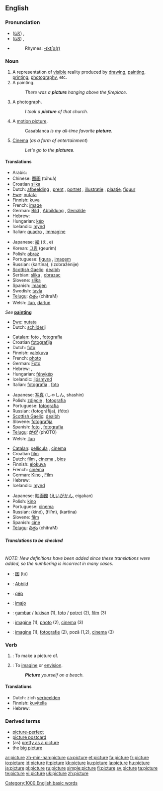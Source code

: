 ==English==

{{rank|watch|equal|afternoon|868|picture|study|father's|killed}}

===Pronunciation===
* (''[[Received Pronunciation|UK]]'') {{IPA|/ˈpɪktʃə/}}, {{SAMPA|/"pIktS@/}}
* (''[[General American|US]]'') {{IPA|/ˈpɪktʃɚ/}}, {{SAMPA|/"pIktS@`/}}
* {{audio|en-us-picture.ogg|Audio (US)}}
*: Rhymes: [[Rhymes:English:-ɪktʃə(r)|-ɪktʃə(r)]]

===Noun===
{{en-noun}}

# A representation of [[visible]] reality produced by [[drawing]], [[painting]], [[printing]], [[photography]], etc.
# A painting.
#: ''There was a '''picture''' hanging above the fireplace.''
# A photograph.
#: ''I took a '''picture''' of that church.''
# {{context|informal}} A [[motion picture]].
#: Casablanca ''is my all-time favorite '''picture'''.''
# {{context|dated|informal}} {{italbrac|"the pictures"}} [[Cinema]] (''as a form of entertainment'')
#: ''Let's go to the '''pictures'''.''

====Translations====
{{trans-top|representation of visible reality produced by drawing, etc}}
* Arabic: {{Arab|[[صورة]]}} {{IPAchar|(ʂūra)}} {{f}}
* Chinese: [[图画]] (túhuà)
* Croatian [[slika]] {{f}}
* Dutch: [[afbeelding]] {{f}}, [[prent]] {{f}}, [[portret]] {{n}}, [[illustratie]] {{f}}, [[plaatje]], [[figuur]]
* [[Ewe]]: [[nutata]]
* Finnish: [[kuva]]
* French: [[image#French|image]] {{f}}
* German: [[Bild]] {{n}}, [[Abbildung]] {{f}}, [[Gemälde]] {{n}}
* Hebrew: {{he-translation|תמונה|tmuná}} {{f}}
* Hungarian: [[kép]]
* Icelandic: [[mynd]] {{f}}
* Italian: [[quadro]] {{m}}, [[immagine]] {{f}}
{{trans-mid}}
* Japanese: [[絵]] (え, e)
* Korean: [[그림]] (geurim)
* Polish: [[obraz]] {{m}}
* Portuguese: [[figura]] {{f}}, [[imagem]] {{f}}
* Russian: {{t|ru|картина|f}} (kartína), {{t|ru|изображение|n}} (izobražénije)
* [[Scottish Gaelic]]: [[dealbh]] {{m|f}}
* Serbian: [[slika]] {{f}}, [[obrazac]] {{m}}
* Slovene: [[slika]] {{f}}
* Spanish: [[imagen]] {{f}}
* Swedish: [[tavla]] {{c}}
* [[Telugu]]: [[చిత్రం]] (chitraM)
* Welsh: [[llun]], [[darlun]]
{{trans-bottom}}

{{trans-top|painting}}
''See'' '''[[painting]]'''
* [[Ewe]]: [[nutata]]
* Dutch: [[schilderij]] {{f}}
{{trans-mid}}
{{trans-bottom}}

<!--Note: include INFORMAL translations in this table, where these exist-->
{{trans-top|photograph}}
* [[Catalan]]: [[foto]] {{f}}, [[fotografia]] {{f}}
* Croatian [[fotografija]] {{f}}
* Dutch: [[foto#Dutch|foto]] {{m}}
* Finnish: [[valokuva]]
* French: [[photo#French|photo]] {{f}}
* German: [[Foto#German|Foto]] {{n}}
* Hebrew: {{he-translation|תמונה|tmuná}} {{f}}, {{he-translation|תצלום|tatslúm}} {{m}}
* Hungarian: [[fénykép]]
* Icelandic: [[ljósmynd]] {{f}}
* Italian: [[fotografia]] {{f}}, [[foto]] {{f}}
{{trans-mid}}
* Japanese: [[写真]] (しゃしん, shashin)
* Polish: [[zdjęcie]] {{n}}, [[fotografia]] {{f}}
* Portuguese: [[fotografia]] {{f}}
* Russian: {{t+|ru|фотография|f}} (fotográfija), {{t|ru|фото|n}} (fóto)
* [[Scottish Gaelic]]: [[dealbh]] {{m|f}}
* Slovene: [[fotografija]] {{f}}
* Spanish: [[foto#Spanish|foto]] {{f}}, [[fotografia]] {{f}}
* [[Telugu]]: [[ఫోటో]] (phOTO)
* Welsh: [[llun]]
{{trans-bottom}}

<!--Note: include INFORMAL translations in this table, where these exist-->
{{trans-top|informal: cinema}}
* [[Catalan]]: [[pellícula]] {{f}}, [[cinema]] {{m}}
* Croatian [[film]] {{m}}
* Dutch: [[film#Dutch|film]] {{m}}, [[cinema]] {{m}}, [[bios]] {{m}}
* Finnish: [[elokuva]]
* French: [[cinéma]] {{m}}
* German: [[Kino]] {{n}}, [[film#German|Film]] {{m}}
* Hebrew: {{he-translation|סרט|séret}} {{m}}
* Icelandic: [[mynd]] {{f}}
{{trans-mid}}
* Japanese: [[映画館]] ([[えいがかん]], eigakan)
* Polish: [[kino]] {{n}}
* Portuguese: [[cinema]] {{m}}
* Russian: {{t+|ru|кино|n}} (kinó), {{t+|ru|фильм|m}} (fil’m), {{t|ru|картина|f}} (kartína)
* Slovene: [[film]] {{m}}
* Spanish: [[cine]] {{m}}
* [[Telugu]]: [[చిత్రం]] (chitraM)
{{trans-bottom}}

=====Translations to be checked=====
<!--Remove this section once all of the translations below have been moved into the tables above.-->
{{checktrans}}<br>''NOTE: New definitions have been added since these translations were added, so the numbering is incorrect in many cases.''

* {{ttbc|Chinese}}: [[图]] (tú)
* {{ttbc|German}}: [[Abbild]] {{n}}
* {{ttbc|Hungarian}}: [[gép]]
* {{ttbc|Ido}}: [[imajo]]
* {{ttbc|Indonesian}}: [[gambar]] / [[lukis|lukisan]] (1), [[foto]] / [[potret]] (2), [[film]] (3)
* {{ttbc|Interlingua}}: [[imagine]] (1), [[photo]] (2), [[cinema]] (3)
* {{ttbc|Romanian}}: [[imagine]] {{n}} (1), [[fotografie]] {{f}} (2), poză {{f}} (1,2), [[cinema]] {{n}} (3)

===Verb===
{{en-verb|pictur|ing}}

# {{transitive}}: To make a picture of.<!--clarify this definition-->
# {{transitive}}: To [[imagine]] or [[envision]].
#: '''''Picture''' yourself on a beach.''

====Translations====
{{trans-top|To make a picture of}}
{{trans-mid}}
{{trans-bottom}}

{{trans-top|To imagine or envision}}
* Dutch: zich [[verbeelden]]
* Finnish: [[kuvitella]]
* Hebrew: {{he-translation|לדמיין|ledamyén}}
{{trans-mid}}
{{trans-bottom}}

===Derived terms===
* [[picture-perfect]]
* [[picture postcard]]
* (as) [[pretty as a picture]]
* the [[big picture]]

{{rfc}}

[[Category:1000 English basic words]]

[[ar:picture]]
[[zh-min-nan:picture]]
[[ca:picture]]
[[et:picture]]
[[fa:picture]]
[[fr:picture]]
[[io:picture]]
[[id:picture]]
[[it:picture]]
[[kk:picture]]
[[ku:picture]]
[[la:picture]]
[[hu:picture]]
[[ja:picture]]
[[pl:picture]]
[[ru:picture]]
[[simple:picture]]
[[fi:picture]]
[[sv:picture]]
[[ta:picture]]
[[te:picture]]
[[vi:picture]]
[[uk:picture]]
[[zh:picture]]
